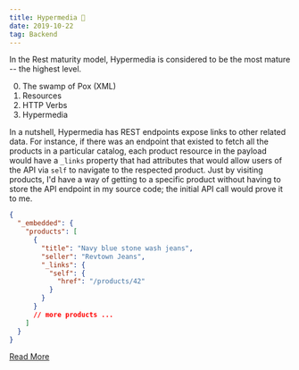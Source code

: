 ```yaml
---
title: Hypermedia 🤔
date: 2019-10-22
tag: Backend
---
```


In the Rest maturity model, Hypermedia is considered to be the most mature --
the highest level.

0. The swamp of Pox (XML)
1. Resources
1. HTTP Verbs
1. Hypermedia

In a nutshell, Hypermedia has REST endpoints expose links to other related data.
For instance, if there was an endpoint that existed to fetch all the products in
a particular catalog, each product resource in the payload would have a `_links`
property that had attributes that would allow users of the API via `self` to
navigate to the respected product. Just by visiting products, I'd have a way of
getting to a specific product without having to store the API endpoint in my
source code; the initial API call would prove it to me.

```json
{
  "_embedded": {
    "products": [
      {
        "title": "Navy blue stone wash jeans",
        "seller": "Revtown Jeans",
        "_links": {
          "self": {
            "href": "/products/42"
          }
        }
      }
      // more products ...
    ]
  }
}
```

[Read More](https://reflectoring.io/rest-hypermedia/)
